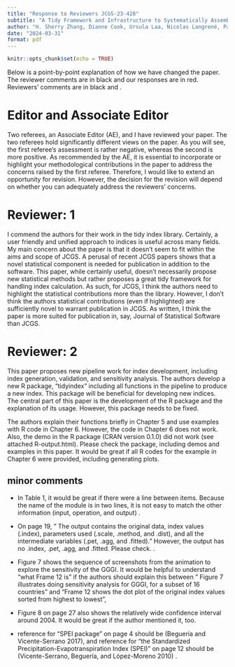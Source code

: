 ```yaml
---
title: "Response to Reviewers JCGS-23-428"
subtitle: "A Tidy Framework and Infrastructure to Systematically Assemble Spatio-temporal Indexes from Multivariate Data"
author: "H. Sherry Zhang, Dianne Cook, Ursula Laa, Nicolas Langrené, Patricia Menéndez"
date: "2024-03-31"
format: pdf
---
```


```r
knitr::opts_chunk$set(echo = TRUE)
```

Below is a point-by-point explanation of how we have changed the paper. The reviewer comments are in black and our responses are in red. Reviewers' comments are in black and **\textcolor{purple}{our responses are in red}**.

# Editor and Associate Editor

Two referees, an Associate Editor (AE), and I have reviewed your paper. The two referees hold significantly different views on the paper. As you will see, the first referee's assessment is rather negative, whereas the second is more positive. As recommended by the AE, it is essential to incorporate or highlight your methodological contributions in the paper to address the concerns raised by the first referee. Therefore, I would like to extend an opportunity for revision. However, the decision for the revision will depend on whether you can adequately address the reviewers' concerns.

**\textcolor{purple}{To be addressed}**

# Reviewer: 1

I commend the authors for their work in the tidy index library.  Certainly, a user friendly and unified approach to indices is useful across many fields.  My main concern about the paper is that it doesn't seem to fit within the aims and scope of JCGS.  A perusal of recent JCGS papers shows that a novel statistical component is needed for publication in addition to the software.  This paper, while certainly useful, doesn't necessarily propose new statistical methods but rather proposes a great tidy framework for handling index calculation.  As such, for JCGS, I think the authors need to highlight the statistical contributions more than the library.  However, I don't think the authors statistical contributions (even if highlighted) are sufficiently novel to warrant publication in JCGS.  As written, I think the paper is more suited for publication in, say, Journal of Statistical Software than JCGS.

**\textcolor{purple}{We have highlighted the methodology contributions this framework makes in the conclusion: While indexes are widely constructed and used to inform decision-making, such as on resource allocation, little effort is made to justify choices made during indexes construction and to experiment with alternatives. The pipeline proposed in the paper allows confidence interval to be calculated in the pipeline and sensitivity analysis to be incorporated in the index construction process.}**


# Reviewer: 2

This paper proposes new pipeline work for index development, including index generation, validation, and sensitivity analysis. The authors develop a new R package, "tidyindex" including all functions in the pipeline to produce a new index. This package will be beneficial for developing new indices. The central part of this paper is the development of the R package and the explanation of its usage. However, this package needs to be fixed.

The authors explain their functions briefly in Chapter 5 and use examples with R code in Chapter 6. However, the code in Chapter 6 does not work. Also, the demo in the R package (CRAN version 0.1.0) did not work (see attached R-output.html). Please check the package, including demos and examples in this paper. It would be great if all R codes for the example in Chapter 6 were provided, including generating plots.

**\textcolor{purple}{Fixed. The scripts in the demo folder contains some legacy code from the past and we have cleaned them up, as well as cross-checked teh code in the paper. The new CRAN version???[TODO]. We select the most relevant code to present in the paper given the length of the manuscript. However, all the code used to reproduce the paper is available in the GitHub repo, which can be found from the Acknowledgement section.}**

## minor comments

- In Table 1, it would be great if there were a line between items. Because the name of the module is in two lines, it is not easy to match the other information (input, operation, and output) **\textcolor{purple}{We rearrange the table layout and the module name fits into one line now}**.

 - On page 19, " The output contains the original data, index values (.index), parameters used (.scale,
.method, and .dist), and all the intermediate variables (.pet, .agg, and .fitted)." However, the output has no .index, .pet, .agg, and .fitted. Please check. **\textcolor{purple}{Fixed. We use the dplyr::glimpse() function to print all the columns of the output.}**.

- Figure 7 shows the sequence of screenshots from the animation to explore the sensitivity of the GGGI. It would be helpful to understand "what Frame 12 is"  if the authors should explain this between " Figure 7 illustrates doing sensitivity analysis for GGGI, for a subset of 16 countries" and "Frame 12 shows the dot plot of the original index values sorted from highest to lowest", **\textcolor{purple}{We have added more text to describe Frame 12 being from an animation where the weight on one dimension, politics, is gradually increased. }**

- Figure 8 on page 27 also shows the relatively wide confidence interval around 2004. It would be great if the author mentioned it, too. **\textcolor{purple}{We point out the wider confidence interval around 2004 corresponds to the millennium drought in Australia.}**

- reference for "SPEI package" on page 4 should be (Beguería and Vicente-Serrano 2017),
and reference for "the Standardized Precipitation-Evapotranspiration Index (SPEI)" on page 12 should be (Vicente-Serrano, Beguería, and López-Moreno 2010) **\textcolor{purple}{Fixed}**.
